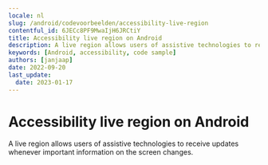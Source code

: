 ```yaml
---
locale: nl
slug: /android/codevoorbeelden/accessibility-live-region
contentful_id: 6JECc8PF9MwaIjH6JRCtiY
title: Accessibility live region on Android
description: A live region allows users of assistive technologies to receive updates whenever important information on the screen changes.
keywords: [Android, accessibility, code sample]
authors: [janjaap]
date: 2022-09-20
last_update:
  date: 2023-01-17
---
```


# Accessibility live region on Android

A live region allows users of assistive technologies to receive updates whenever important information on the screen changes.

<CodeSample id="accessibility-live-region" platform="android" locale="nl"/>
